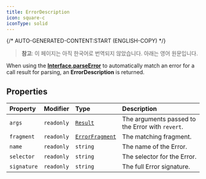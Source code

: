 ```yaml
---
title: ErrorDescription
icon: square-c
iconType: solid
---
```


{/* AUTO-GENERATED-CONTENT:START (ENGLISH-COPY) */}

> **참고**: 이 페이지는 아직 한국어로 번역되지 않았습니다. 아래는 영어 원문입니다.

When using the [**Interface.parseError**](/ko/sdk/content/classes/Interface#parseerror) to automatically match an error for a call
result for parsing, an **ErrorDescription** is returned.

## Properties

| Property | Modifier | Type | Description |
| :------ | :------ | :------ | :------ |
| `args` | `readonly` | [`Result`](/ko/sdk/content/classes/Result) | The arguments passed to the Error with `revert`. |
| `fragment` | `readonly` | [`ErrorFragment`](/ko/sdk/content/classes/ErrorFragment) | The matching fragment. |
| `name` | `readonly` | `string` | The name of the Error. |
| `selector` | `readonly` | `string` | The selector for the Error. |
| `signature` | `readonly` | `string` | The full Error signature. |
